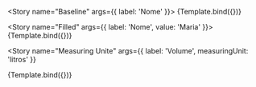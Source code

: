 <!-- TestComponent.stories.mdx-->



<Meta title="TextField" component={TextField} />


<Story name="Baseline" args={{ label: 'Nome' }}>
  {Template.bind({})}
</Story>

<Story name="Filled" args={{ label: 'Nome', value: 'Maria' }}>
  {Template.bind({})}
</Story>

<Story
  name="Measuring Unite"
  args={{ label: 'Volume', measuringUnit: 'litros' }}
>
  {Template.bind({})}
</Story>
